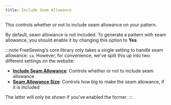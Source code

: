 ```yaml
---
title: Include Seam Allowance
---
```


This controls whether or not to include seam allowance on your pattern.

By default, seam allowance is not included. To generate a pattern with seam
allowance, you should enable it by changing this option to **Yes**.

:::note
FreeSewing's core library only takes a single setting to handle seam allowance:
`sa`. However, for convenience, we've split this up into two different
settings on the website:

- **[Include Seam Allowance](#sabool)**: Controls whether
  or not to include seam allowance
- **[Seam Allowance Size](#samm)**: Controls how big to
  make the seam allowance, if it is included

The latter will only be shown if you've enabled the former.
:::
